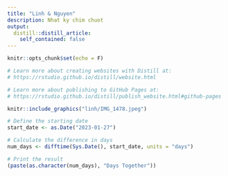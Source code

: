 ```yaml
---
title: "Linh & Nguyen"
description: Nhat ky chim chuot
output:
  distill::distill_article:
    self_contained: false
---
```



```r
knitr::opts_chunk$set(echo = F)

# Learn more about creating websites with Distill at:
# https://rstudio.github.io/distill/website.html

# Learn more about publishing to GitHub Pages at:
# https://rstudio.github.io/distill/publish_website.html#github-pages

```

```r
knitr::include_graphics("linh/IMG_1478.jpeg")
```

```r
# Define the starting date
start_date <- as.Date("2023-01-27")

# Calculate the difference in days
num_days <- difftime(Sys.Date(), start_date, units = "days")

# Print the result
(paste(as.character(num_days), "Days Together"))
```



